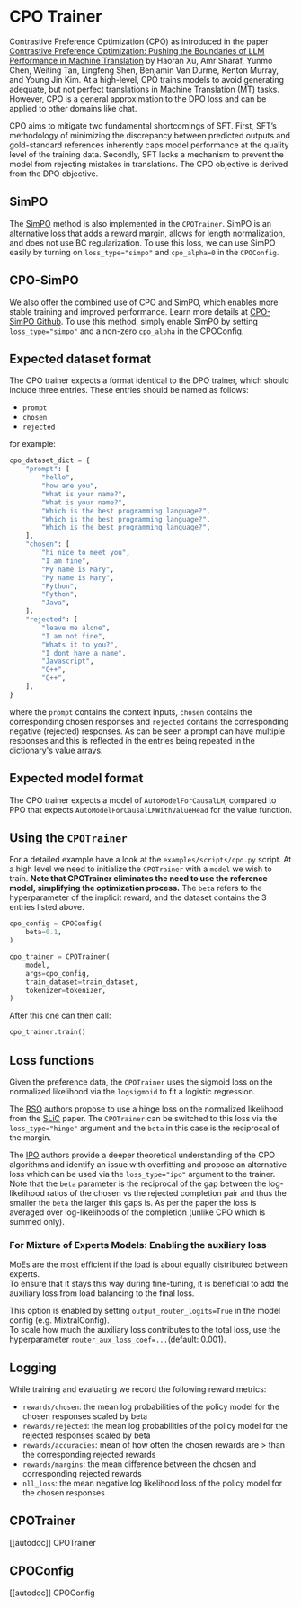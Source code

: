 # CPO Trainer

Contrastive Preference Optimization (CPO) as introduced in the paper [Contrastive Preference Optimization: Pushing the Boundaries of LLM Performance in Machine Translation](https://huggingface.co/papers/2401.08417) by Haoran Xu, Amr Sharaf, Yunmo Chen, Weiting Tan, Lingfeng Shen, Benjamin Van Durme, Kenton Murray, and Young Jin Kim. At a high-level, CPO  trains models to
avoid generating adequate, but not perfect translations in Machine Translation (MT) tasks. However, CPO is a general approximation to the DPO loss and can be applied to other domains like chat.

CPO aims to mitigate two fundamental shortcomings of SFT. First, SFT’s methodology of minimizing the discrepancy between predicted outputs and gold-standard references inherently caps model performance at the quality level of the training data. Secondly, SFT lacks a mechanism to prevent the model from rejecting mistakes in translations. The CPO objective is derived from the DPO objective.

## SimPO
The [SimPO](https://arxiv.org/abs/2405.14734) method is also implemented in the `CPOTrainer`. SimPO is an alternative loss that adds a reward margin, allows for length normalization, and does not use BC regularization. To use this loss, we can use SimPO easily by turning on `loss_type="simpo"` and `cpo_alpha=0` in the `CPOConfig`.

## CPO-SimPO
We also offer the combined use of CPO and SimPO, which enables more stable training and improved performance. Learn more details at [CPO-SimPO Github](https://github.com/fe1ixxu/CPO_SIMPO). To use this method, simply enable SimPO by setting `loss_type="simpo"` and a non-zero `cpo_alpha` in the CPOConfig.

## Expected dataset format

The CPO trainer expects a format identical to the DPO trainer, which should include three entries. These entries should be named as follows:

- `prompt`
- `chosen`
- `rejected`

for example:

```py
cpo_dataset_dict = {
    "prompt": [
        "hello",
        "how are you",
        "What is your name?",
        "What is your name?",
        "Which is the best programming language?",
        "Which is the best programming language?",
        "Which is the best programming language?",
    ],
    "chosen": [
        "hi nice to meet you",
        "I am fine",
        "My name is Mary",
        "My name is Mary",
        "Python",
        "Python",
        "Java",
    ],
    "rejected": [
        "leave me alone",
        "I am not fine",
        "Whats it to you?",
        "I dont have a name",
        "Javascript",
        "C++",
        "C++",
    ],
}
```
where the `prompt` contains the context inputs, `chosen` contains the corresponding chosen responses and `rejected` contains the corresponding negative (rejected) responses. As can be seen a prompt can have multiple responses and this is reflected in the entries being repeated in the dictionary's value arrays.

## Expected model format
The CPO trainer expects a model of `AutoModelForCausalLM`, compared to PPO that expects `AutoModelForCausalLMWithValueHead` for the value function.

## Using the `CPOTrainer`
For a detailed example have a look at the `examples/scripts/cpo.py` script. At a high level we need to initialize the `CPOTrainer` with a `model` we wish to train. **Note that CPOTrainer eliminates the need to use the reference model, simplifying the optimization process.** The `beta` refers to the hyperparameter of the implicit reward, and the dataset contains the 3 entries listed above.

```py
cpo_config = CPOConfig(
    beta=0.1,
)

cpo_trainer = CPOTrainer(
    model,
    args=cpo_config,
    train_dataset=train_dataset,
    tokenizer=tokenizer,
)
```
After this one can then call:

```py
cpo_trainer.train()
```

## Loss functions

Given the preference data, the `CPOTrainer` uses the sigmoid loss on the normalized likelihood via the `logsigmoid` to fit a logistic regression.

The [RSO](https://arxiv.org/abs/2309.06657) authors propose to use a hinge loss on the normalized likelihood from the [SLiC](https://arxiv.org/abs/2305.10425) paper. The `CPOTrainer` can be switched to this loss via the `loss_type="hinge"` argument and the `beta` in this case is the reciprocal of the margin.

The [IPO](https://arxiv.org/abs/2310.12036) authors provide a deeper theoretical understanding of the CPO algorithms and identify an issue with overfitting and propose an alternative loss which can be used via the `loss_type="ipo"` argument to the trainer. Note that the `beta`  parameter is the reciprocal of the gap between the log-likelihood ratios of the chosen vs the rejected completion pair and thus the smaller the `beta` the larger this gaps is. As per the paper the loss is averaged over log-likelihoods of the completion (unlike CPO which is summed only).

### For Mixture of Experts Models: Enabling the auxiliary loss

MoEs are the most efficient if the load is about equally distributed between experts.  
To ensure that it stays this way during fine-tuning, it is beneficial to add the auxiliary loss from load balancing to the final loss.  

This option is enabled by setting `output_router_logits=True` in the model config (e.g. MixtralConfig).  
To scale how much the auxiliary loss contributes to the total loss, use the hyperparameter `router_aux_loss_coef=...`(default: 0.001).

## Logging

While training and evaluating we record the following reward metrics:

* `rewards/chosen`: the mean log probabilities of the policy model for the chosen responses scaled by beta
* `rewards/rejected`: the mean log probabilities of the policy model for the rejected responses scaled by beta
* `rewards/accuracies`: mean of how often the chosen rewards are > than the corresponding rejected rewards
* `rewards/margins`: the mean difference between the chosen and corresponding rejected rewards
* `nll_loss`: the mean negative log likelihood loss of the policy model for the chosen responses

## CPOTrainer

[[autodoc]] CPOTrainer

## CPOConfig

[[autodoc]] CPOConfig